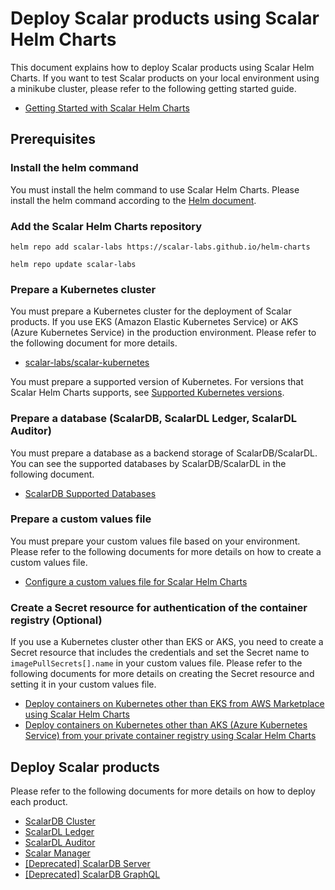 # Deploy Scalar products using Scalar Helm Charts

This document explains how to deploy Scalar products using Scalar Helm Charts. If you want to test Scalar products on your local environment using a minikube cluster, please refer to the following getting started guide.

* [Getting Started with Scalar Helm Charts](./getting-started-scalar-helm-charts.mdx)

## Prerequisites

### Install the helm command

You must install the helm command to use Scalar Helm Charts. Please install the helm command according to the [Helm document](https://helm.sh/docs/intro/install/).

### Add the Scalar Helm Charts repository 

```console
helm repo add scalar-labs https://scalar-labs.github.io/helm-charts
```
```console
helm repo update scalar-labs
```

### Prepare a Kubernetes cluster

You must prepare a Kubernetes cluster for the deployment of Scalar products. If you use EKS (Amazon Elastic Kubernetes Service) or AKS (Azure Kubernetes Service) in the production environment. Please refer to the following document for more details.

* [scalar-labs/scalar-kubernetes](https://github.com/scalar-labs/scalar-kubernetes/blob/master/README.md)

You must prepare a supported version of Kubernetes. For versions that Scalar Helm Charts supports, see [Supported Kubernetes versions](https://github.com/scalar-labs/helm-charts#supported-kubernetes-versions).

### Prepare a database (ScalarDB, ScalarDL Ledger, ScalarDL Auditor)

You must prepare a database as a backend storage of ScalarDB/ScalarDL. You can see the supported databases by ScalarDB/ScalarDL in the following document.

* [ScalarDB Supported Databases](https://github.com/scalar-labs/scalardb/blob/master/docs/scalardb-supported-databases.md)

### Prepare a custom values file

You must prepare your custom values file based on your environment. Please refer to the following documents for more details on how to create a custom values file.

* [Configure a custom values file for Scalar Helm Charts](./configure-custom-values-file.mdx)

### Create a Secret resource for authentication of the container registry (Optional)

If you use a Kubernetes cluster other than EKS or AKS, you need to create a Secret resource that includes the credentials and set the Secret name to `imagePullSecrets[].name` in your custom values file. Please refer to the following documents for more details on creating the Secret resource and setting it in your custom values file.

* [Deploy containers on Kubernetes other than EKS from AWS Marketplace using Scalar Helm Charts](https://github.com/scalar-labs/scalar-kubernetes/blob/master/docs/AwsMarketplaceGuide.md#byol-deploy-containers-on-kubernetes-other-than-eks-from-aws-marketplace-using-scalar-helm-charts)
* [Deploy containers on Kubernetes other than AKS (Azure Kubernetes Service) from your private container registry using Scalar Helm Charts](https://github.com/scalar-labs/scalar-kubernetes/blob/master/docs/AzureMarketplaceGuide.md#deploy-containers-on-kubernetes-other-than-aks-azure-kubernetes-service-from-your-private-container-registry-using-scalar-helm-charts)

## Deploy Scalar products

Please refer to the following documents for more details on how to deploy each product.

* [ScalarDB Cluster](./how-to-deploy-scalardb-cluster.mdx)
* [ScalarDL Ledger](./how-to-deploy-scalardl-ledger.mdx)
* [ScalarDL Auditor](./how-to-deploy-scalardl-auditor.mdx)
* [Scalar Manager](./how-to-deploy-scalar-manager.mdx)
* [[Deprecated] ScalarDB Server](./how-to-deploy-scalardb.mdx)
* [[Deprecated] ScalarDB GraphQL](./how-to-deploy-scalardb-graphql.mdx)
